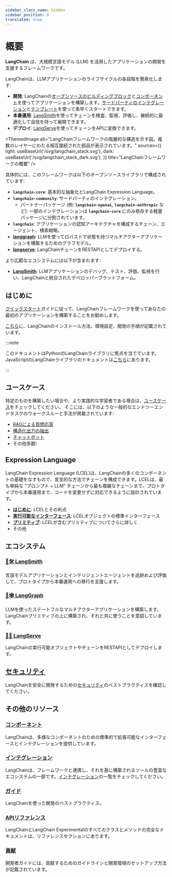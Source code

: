 ```yaml
---
sidebar_class_name: hidden
sidebar_position: 0
translated: true
---
```


# 概要

**LangChain** は、大規模言語モデル (LLM) を活用したアプリケーションの開発を支援するフレームワークです。

LangChainは、LLMアプリケーションのライフサイクルの各段階を簡素化します:
- **開発**: LangChainの[オープンソースのビルディングブロック](/docs/expression_language/)と[コンポーネント](/docs/modules/)を使ってアプリケーションを構築します。[サードパーティのインテグレーション](/docs/integrations/platforms/)と[テンプレート](/docs/templates)を使って素早くスタートできます。
- **本番運用**: [LangSmith](/docs/langsmith/)を使ってチェーンを検査、監視、評価し、継続的に最適化して自信を持って展開できます。
- **デプロイ**: [LangServe](/docs/langserve)を使ってチェーンをAPIに変換できます。


<ThemedImage
  alt="LangChainフレームワークの階層的な構造を示す図。複数のレイヤーにわたる相互接続された部品が表示されています。"
  sources={{
    light: useBaseUrl('/svg/langchain_stack.svg'),
    dark: useBaseUrl('/svg/langchain_stack_dark.svg'),
  }}
  title="LangChainフレームワークの概要"
/>

具体的には、このフレームワークは以下のオープンソースライブラリで構成されています:

- **`langchain-core`**: 基本的な抽象化とLangChain Expression Language。
- **`langchain-community`**: サードパーティのインテグレーション。
  - パートナーパッケージ (例: **`langchain-openai`**, **`langchain-anthropic`** など): 一部のインテグレーションは **`langchain-core`** にのみ依存する軽量パッケージに分割されています。
- **`langchain`**: アプリケーションの認知アーキテクチャを構成するチェーン、エージェント、検索戦略。
- **[langgraph](/docs/langgraph)**: LLMを使ってロバストで状態を持つマルチアクターアプリケーションを構築するためのグラフモデル。
- **[langserve](/docs/langserve)**: LangChainチェーンをRESTAPIとしてデプロイする。

より広範なエコシステムには以下が含まれます:

- **[LangSmith](/docs/langsmith)**: LLMアプリケーションのデバッグ、テスト、評価、監視を行い、LangChainと統合されたデベロッパープラットフォーム。

## はじめに

[クイックスタート](/docs/get_started/quickstart)ガイドに従って、LangChainフレームワークを使ってあなたの最初のアプリケーションを構築することをお勧めします。

[こちら](/docs/get_started/installation)に、LangChainのインストール方法、環境設定、開発の手順が記載されています。

:::note

このドキュメントはPythonのLangChainライブラリに焦点を当てています。JavaScriptのLangChainライブラリのドキュメントは[こちら](https://js.langchain.com)にあります。

:::

## ユースケース

特定のものを構築したい場合や、より実践的な学習者である場合は、[ユースケース](/docs/use_cases)をチェックしてください。
そこには、以下のような一般的なエンドツーエンドタスクのウォークスルーと手法が掲載されています:

- [RAGによる質問応答](/docs/use_cases/question_answering/)
- [構造化出力の抽出](/docs/use_cases/extraction/)
- [チャットボット](/docs/use_cases/chatbots/)
- その他多数!

## Expression Language

LangChain Expression Language (LCEL)は、LangChainの多くのコンポーネントの基礎をなすもので、宣言的な方法でチェーンを構成できます。LCELは、最も単純な "プロンプト + LLM" チェーンから最も複雑なチェーンまで、プロトタイプから本番運用まで、コードを変更せずに対応できるように設計されています。

- **[はじめに](/docs/expression_language/)**: LCELとその利点
- **[実行可能なインターフェース](/docs/expression_language/interface)**: LCELオブジェクトの標準インターフェース
- **[プリミティブ](/docs/expression_language/primitives)**: LCELが含むプリミティブについてさらに詳しく
- その他

## エコシステム

### [🦜🛠️ LangSmith](/docs/langsmith)

言語モデルアプリケーションとインテリジェントエージェントを追跡および評価して、プロトタイプから本番運用への移行を支援します。

### [🦜🕸️ LangGraph](/docs/langgraph)

LLMを使ったステートフルなマルチアクターアプリケーションを構築します。LangChainプリミティブの上に構築され、それと共に使うことを意図しています。

### [🦜🏓 LangServe](/docs/langserve)

LangChainの実行可能オブジェクトやチェーンをRESTAPIとしてデプロイします。

## [セキュリティ](/docs/security)

LangChainを安全に開発するための[セキュリティ](/docs/security)のベストプラクティスを確認してください。

## その他のリソース

### [コンポーネント](/docs/modules/)

LangChainは、多様なコンポーネントのための標準的で拡張可能なインターフェースとインテグレーションを提供しています。

### [インテグレーション](/docs/integrations/providers/)

LangChainは、フレームワークと連携し、それを基に構築されるツールの豊富なエコシステムの一部です。[インテグレーション](/docs/integrations/providers/)の一覧をチェックしてください。

### [ガイド](/docs/guides/)

LangChainを使った開発のベストプラクティス。

### [APIリファレンス](https://api.python.langchain.com)

LangChainとLangChain Experimentalのすべてのクラスとメソッドの完全なドキュメントは、リファレンスセクションにあります。

### [貢献](/docs/contributing)

開発者ガイドには、貢献するためのガイドラインと開発環境のセットアップ方法が記載されています。
